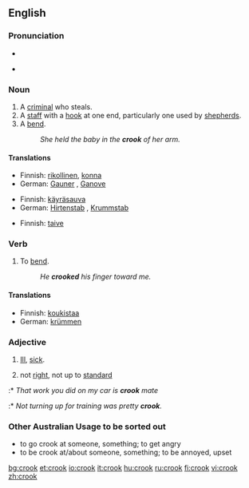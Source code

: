 ==English==

===Pronunciation===
*{{IPA|kɹʊk}}
*{{audio|en-us-crook.ogg|Audio (US)}}
*:{{rhymes|ʊk}}

===Noun===
{{en-noun}}

# A [[criminal]] who steals.
# A [[staff]] with a [[hook]] at one end, particularly one used by [[shepherd]]s.
# A [[bend]].
#:''She held the baby in the '''crook''' of her arm.''

====Translations====
{{trans-top|a criminal who steals}}
*Finnish: [[rikollinen]], [[konna]]
*German: [[Gauner]] {{m}}, [[Ganove]] {{m}}
{{trans-mid}}
{{trans-bottom}}

{{trans-top|a staff with a hook at one end, particularly one used by shepherds}}
*Finnish: [[käyräsauva]]
*German: [[Hirtenstab]] {{m}}, [[Krummstab]] {{m}}
{{trans-mid}}
{{trans-bottom}}

{{trans-top|a bend}}
*Finnish: [[taive]]
{{trans-mid}}
{{trans-bottom}}

===Verb===
{{en-verb}}

# {{transitive}} To [[bend]].
#: ''He '''crooked''' his finger toward me.''

====Translations====
{{trans-top|to bend}}
*Finnish: [[koukistaa]]
*German: [[krümmen]]
{{trans-mid}}
{{trans-bottom}}

===Adjective===
{{en-adj}}

# {{context|AU|slang}} [[ill|Ill]], [[sick]].
# {{context|AU|slang}} not [[right]], not up to [[standard]]
:* ''That work you did on my car is '''crook''' mate''
:* ''Not turning up for training was pretty '''crook'''.''
===Other Australian Usage to be sorted out===
* to go crook at someone, something; to get angry
* to be crook at/about someone, something; to be annoyed, upset

[[bg:crook]]
[[et:crook]]
[[io:crook]]
[[it:crook]]
[[hu:crook]]
[[ru:crook]]
[[fi:crook]]
[[vi:crook]]
[[zh:crook]]